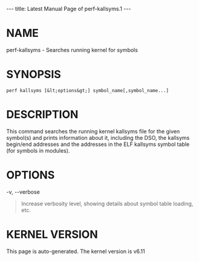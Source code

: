 ---
title: Latest Manual Page of perf-kallsyms.1
---


= NAME =

perf-kallsyms - Searches running kernel for symbols

= SYNOPSIS =

<pre>perf kallsyms [&lt;options&gt;] symbol_name[,symbol_name...]</pre>
= DESCRIPTION =

This command searches the running kernel kallsyms file for the given symbol(s) and prints information about it, including the DSO, the kallsyms begin/end addresses and the addresses in the ELF kallsyms symbol table (for symbols in modules).

= OPTIONS =

-v, --verbose

<blockquote>Increase verbosity level, showing details about symbol table loading, etc.
</blockquote>


= KERNEL VERSION =

This page is auto-generated.  The kernel version is v6.11